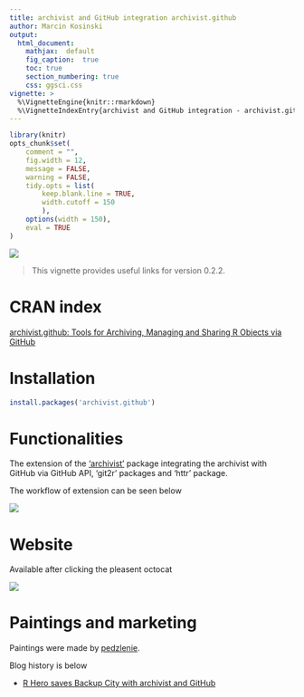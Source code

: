 ```yaml
---
title: archivist and GitHub integration archivist.github
author: Marcin Kosinski
output:
  html_document:
    mathjax:  default
    fig_caption:  true
    toc: true
    section_numbering: true
    css: ggsci.css
vignette: >
  %\VignetteEngine{knitr::rmarkdown}
  %\VignetteIndexEntry{archivist and GitHub integration - archivist.github}
---
```

```r
library(knitr)
opts_chunk$set(
	comment = "",
	fig.width = 12, 
	message = FALSE,
	warning = FALSE,
	tidy.opts = list(
		keep.blank.line = TRUE,
		width.cutoff = 150
		),
	options(width = 150),
	eval = TRUE
)
```
<img src="archivist_github.jpg" class="fit image">

> This vignette provides useful links for version 0.2.2.

# CRAN index

[archivist.github: Tools for Archiving, Managing and Sharing R Objects via GitHub](https://cran.r-project.org/web/packages/archivist.github/index.html)

# Installation

```r
install.packages('archivist.github')
```


# Functionalities

The extension of the ['archivist'](https://pbiecek.github.io/archivist/Posts.html) package integrating the archivist with GitHub via GitHub API, 'git2r' packages and 'httr' package.

The workflow of extension can be seen below

<img src="archivist_github_workflow.png" class="fit image">

# Website

Available after clicking the pleasent octocat 

<a href="https://marcinkosinski.github.io/archivist.github/"><img src="github_R.jpg" class="fit image"></a>

# Paintings and marketing

Paintings were made by [pedzlenie](https://pedzlenie.github.io).

Blog history is below

- [R Hero saves Backup City with archivist and GitHub](http://r-bloggers.com/r-hero-saves-backup-city-with-archivist-and-github)